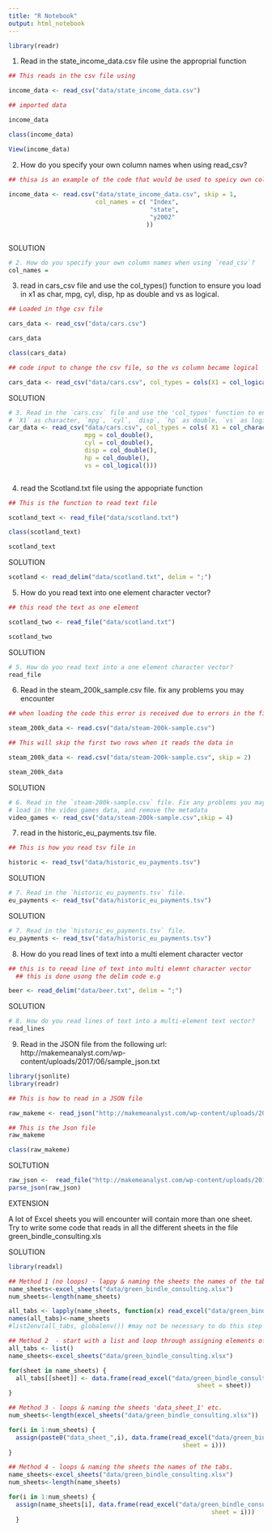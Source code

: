 ```yaml
---
title: "R Notebook"
output: html_notebook
---
```


```r
library(readr)
```


1. Read in the state_income_data.csv file usine the approprial function


```r

## This reads in the csv file using

income_data <- read_csv("data/state_income_data.csv")

```



```r
## imported data

income_data
```


```r

class(income_data)

View(income_data)
```


2. How do you specify your own column names when using read_csv?

```r

## thisa is an example of the code that would be used to speicy own column names
 
income_data <- read.csv("data/state_income_data.csv", skip = 1, 
                        col_names = c( "Index",
                                       "state", 
                                       "y2002"
                                      ))           
                                

```

SOLUTION

```r
# 2. How do you specify your own column names when using `read_csv`?
col_names =

```


3. read in cars_csv file and use the col_types() function to ensure you load in x1 as char, mpg, cyl, disp, hp as double and vs as logical.


```r
## Loaded in thge csv file

cars_data <- read_csv("data/cars.csv")

```

```r

cars_data

```


```r
class(cars_data)

```



```r
## code input to change the csv file, so the vs column became logical

cars_data <- read_csv("data/cars.csv", col_types = cols(X1 = col_logical()))

```


SOLUTION

```r
# 3. Read in the `cars.csv` file and use the 'col_types' function to ensure you load in:
# `X1` as character, `mpg`, `cyl`, `disp`, `hp` as double, `vs` as logical
car_data <- read_csv("data/cars.csv", col_types = cols( X1 = col_character(), 
                     mpg = col_double(),
                     cyl = col_double(),
                     disp = col_double(),
                     hp = col_double(),
                     vs = col_logical()))



```


4. read the Scotland.txt file using the appopriate function


```r

## This is the function to read text file

scotland_text <- read_file("data/scotland.txt")

class(scotland_text)

scotland_text
```

SOLUTION

```r
scotland <- read_delim("data/scotland.txt", delim = ";")
```


5. How do you read text into one element character vector?

```r
## this read the text as one element

scotland_two <- read_file("data/scotland.txt")

scotland_two
```

SOLUTION

```r
# 5. How do you read text into a one element character vector?
read_file
```


6. Read in the steam_200k_sample.csv file. fix any problems you may encounter



```r

## when loading the code this error is received due to errors in the first 2 rows of the data

steam_200k_data <- read.csv("data/steam-200k-sample.csv")

```


```r

## This will skip the first two rows when it reads the data in

steam_200k_data <- read.csv("data/steam-200k-sample.csv", skip = 2)

steam_200k_data
```

SOLUTION

```r
# 6. Read in the `steam-200k-sample.csv` file. Fix any problems you may encounter. 
# load in the video games data, and remove the metadata 
video_games <- read_csv("data/steam-200k-sample.csv",skip = 4)

```

7. read in the historic_eu_payments.tsv file. 

```r
## This is how you read tsv file in

historic <- read_tsv("data/historic_eu_payments.tsv")
```

SOLUTION

```r
# 7. Read in the `historic_eu_payments.tsv` file. 
eu_payments <- read_tsv("data/historic_eu_payments.tsv")

```

SOLUTION

```r
# 7. Read in the `historic_eu_payments.tsv` file. 
eu_payments <- read_tsv("data/historic_eu_payments.tsv")


```

8. How do you read lines of text into a multi element character vector

```r

## this is to reead line of text into multi elemnt character vector
  ## this is done usong the delim code e.g

beer <- read_delim("data/beer.txt", delim = ";")

```

SOLUTION

```r
# 8. How do you read lines of text into a multi-element text vector?
read_lines

```


9. Read in the JSON file from the following url: http://makemeanalyst.com/wp-content/uploads/2017/06/sample_json.txt


```r

library(jsonlite)
library(readr)

```



```r
## This is how to read in a JSON file

raw_makeme <- read_json("http://makemeanalyst.com/wp-content/uploads/2017/06/sample_json.txt")

```

```r

## This is the Json file
raw_makeme

```

```r

class(raw_makeme)
```

SOLTUTION

```r
raw_json <-  read_file("http://makemeanalyst.com/wp-content/uploads/2017/06/sample_json.txt")
parse_json(raw_json)
```

EXTENSION

A lot of Excel sheets you will encounter will contain more than one sheet. Try to write some code that reads in all the different sheets in the file green_bindle_consulting.xls

SOLUTION

```r
library(readxl)

```

```r

## Method 1 (no loops) - lappy & naming the sheets the names of the tabs.
name_sheets<-excel_sheets("data/green_bindle_consulting.xlsx")
num_sheets<-length(name_sheets)

all_tabs <- lapply(name_sheets, function(x) read_excel("data/green_bindle_consulting.xlsx", sheet = x))
names(all_tabs)<-name_sheets
#list2env(all_tabs, globalenv()) #may not be necessary to do this step - may want to just call each element of the list

```


```r
## Method 2  - start with a list and loop through assigning elements of the list
all_tabs <- list()
name_sheets<-excel_sheets("data/green_bindle_consulting.xlsx")

for(sheet in name_sheets) {
  all_tabs[[sheet]] <- data.frame(read_excel("data/green_bindle_consulting.xlsx", 
                                                    sheet = sheet))
}

```


```r
## Method 3 - loops & naming the sheets 'data_sheet_1' etc.
num_sheets<-length(excel_sheets("data/green_bindle_consulting.xlsx"))

for(i in 1:num_sheets) {
  assign(paste0("data_sheet_",i), data.frame(read_excel("data/green_bindle_consulting.xlsx", 
                                                sheet = i)))
}
```


```r
## Method 4 - loops & naming the sheets the names of the tabs.
name_sheets<-excel_sheets("data/green_bindle_consulting.xlsx")
num_sheets<-length(name_sheets)

for(i in 1:num_sheets) {
  assign(name_sheets[i], data.frame(read_excel("data/green_bindle_consulting.xlsx", 
                                                        sheet = i)))
  }

```

